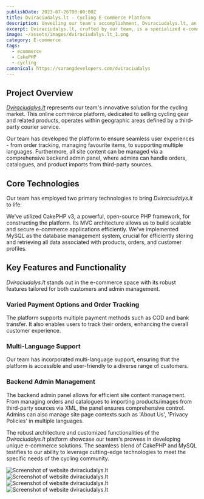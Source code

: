 ```yaml
---
publishDate: 2023-07-26T00:00:00Z
title: Dviraciudalys.lt - Cycling E-commerce Platform
description: Unveiling our team's accomplishment, Dviraciudalys.lt, an e-commerce platform tailored for cycling enthusiasts.
excerpt: Dviraciudalys.lt, crafted by our team, is a specialized e-commerce platform dedicated to selling cycling-related products within defined geographic boundaries. It boasts features like multi-language support, order tracking, favourite items, and various payment methods, all managed from a comprehensive backend admin panel.
image: ~/assets/images/dviraciudalys.lt_1.png
category: E-commerce
tags:
  - ecommerce
  - CakePHP
  - cycling
canonical: https://sarangdevelopers.com/dviraciudalys
---
```


## Project Overview

[_Dviraciudalys.lt_](https://dviraciudalys.lt/) represents our team's innovative solution for the cycling market. This online commerce platform, dedicated to selling cycling gear and related products, operates within geographic areas defined by a third-party courier service.

Our team has developed the platform to ensure seamless user experiences - from order tracking, managing favourite items, to supporting multiple languages. Furthermore, all site content can be managed via a comprehensive backend admin panel, where admins can handle orders, catalogues, and product imports from third-party sources.

## Core Technologies

Our team has employed two primary technologies to bring _Dviraciudalys.lt_ to life:

<DListItem dt="CakePHP v3">
  We've utilized CakePHP v3, a powerful, open-source PHP framework, for constructing the platform. Its MVC architecture allows us to build scalable and secure e-commerce applications efficiently.
</DListItem>

<DListItem dt="MySQL">
  We've implemented MySQL as the database management system, crucial for efficiently storing and retrieving all data associated with products, orders, and customer profiles.
</DListItem>

## Key Features and Functionality

_Dviraciudalys.lt_ stands out in the e-commerce space with its robust features tailored for both customers and admin management.

### Varied Payment Options and Order Tracking

The platform supports multiple payment methods such as COD and bank transfer. It also enables users to track their orders, enhancing the overall customer experience.

### Multi-Language Support

Our team has incorporated multi-language support, ensuring that the platform is accessible and user-friendly to a diverse range of customers.

### Backend Admin Management

The backend admin panel allows for efficient site content management. From managing orders and catalogues to importing products/images from third-party sources via XML, the panel ensures comprehensive control. Admins can also manage site page contexts such as 'About Us', 'Privacy Policies' in multiple languages.

The robust architecture and customized functionalities of the _Dviraciudalys.lt_ platform showcase our team's prowess in developing unique e-commerce solutions. The seamless blend of CakePHP and MySQL testifies to our ability to leverage cutting-edge technologies to meet the specific needs of the cycling community.

<Image src={screenShot1} width={750} alt="Screenshot of website dviraciudalys.lt" />
<Image src={screenShot2} width={750} alt="Screenshot of website dviraciudalys.lt" />
<Image src={screenShot3} width={750} alt="Screenshot of website dviraciudalys.lt" />
<Image src={screenShot4} width={750} alt="Screenshot of website dviraciudalys.lt" />
